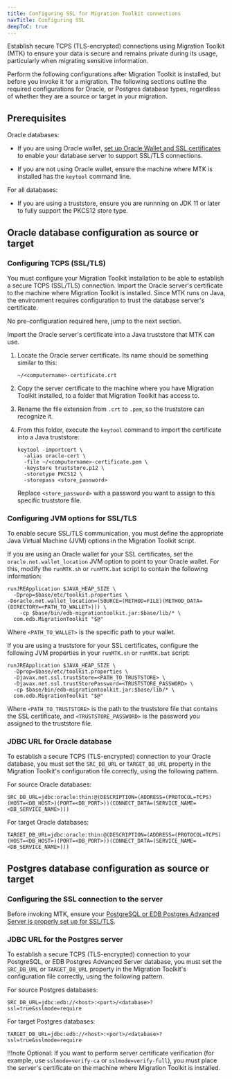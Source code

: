 ```yaml
---
title: Configuring SSL for Migration Toolkit connections
navTitle: Configuring SSL  
deepToC: true
---
```


Establish secure TCPS (TLS-encrypted) connections using Migration Toolkit (MTK) to ensure your data is secure and remains private during its usage, particularly when migrating sensitive information. 

Perform the following configurations after Migration Toolkit is installed, but before you invoke it for a migration. The following sections outline the required configurations for Oracle, or Postgres database types, regardless of whether they are a source or target in your migration.

## Prerequisites

Oracle databases:

- If you are using Oracle wallet, [set up Oracle Wallet and SSL certificates](https://oracle-base.com/articles/misc/configure-tcpip-with-ssl-and-tls-for-database-connections) to enable your database server to support SSL/TLS connections.

- If you are not using Oracle wallet, ensure the machine where MTK is installed has the `keytool` command line.

For all databases:

- If you are using a truststore, ensure you are runnning on JDK 11 or later to fully support the PKCS12 store type.

## Oracle database configuration as source or target

### Configuring TCPS (SSL/TLS) 

You must configure your Migration Toolkit installation to be able to establish a secure TCPS (SSL/TLS) connection. Import the Oracle server's certificate to the machine where Migration Toolkit is installed. Since MTK runs on Java, the environment requires configuration to trust the database server's certificate.

<TabContainer syncKey="ssl">
<Tab title="Using Oracle wallet">

No pre-configuration required here, jump to the next section.

</Tab>

<Tab title="Using Truststore">

Import the Oracle server's certificate into a Java truststore that MTK can use.

1.  Locate the Oracle server certificate. Its name should be something similar to this: 

    ```
    ~/<computername>-certificate.crt
    ```

1.  Copy the server certificate to the machine where you have Migration Toolkit installed, to a folder that Migration Toolkit has access to. 

1.  Rename the file extension from `.crt` to `.pem`, so the truststore can recognize it. 

1.  From this folder, execute the `keytool` command to import the certificate into a Java truststore: 

    ```
    keytool -importcert \
      -alias oracle-cert \
      -file ~/<computername>-certificate.pem \
      -keystore truststore.p12 \
      -storetype PKCS12 \
      -storepass <store_password>
    ```
    
    Replace `<store_password>` with a password you want to assign to this specific truststore file.

</Tab>
</TabContainer>

### Configuring JVM options for SSL/TLS

To enable secure SSL/TLS communication, you must define the appropriate Java Virtual Machine (JVM) options in the Migration Toolkit script.

<TabContainer syncKey="ssl">
<Tab title="Using Oracle wallet">

If you are using an Oracle wallet for your SSL certificates, set the `oracle.net.wallet_location` JVM option to point to your Oracle wallet. For this, modify the `runMTK.sh` or `runMTK.bat` script to contain the following information:

```
runJREApplication $JAVA_HEAP_SIZE \
  -Dprop=$base/etc/toolkit.properties \
-Doracle.net.wallet_location=(SOURCE=(METHOD=FILE)(METHOD_DATA=(DIRECTORY=<PATH_TO_WALLET>))) \
    -cp $base/bin/edb-migrationtoolkit.jar:$base/lib/* \
  com.edb.MigrationToolkit "$@"
```

Where `<PATH_TO_WALLET>` is the specific path to your wallet. 

</Tab>

<Tab title="Using Truststore">

If you are using a truststore for your SSL certificates, configure the following JVM properties in your `runMTK.sh` or `runMTK.bat` script: 

```
runJREApplication $JAVA_HEAP_SIZE \
  -Dprop=$base/etc/toolkit.properties \
  -Djavax.net.ssl.trustStore=<PATH_TO_TRUSTSTORE> \
  -Djavax.net.ssl.trustStorePassword=<TRUSTSTORE_PASSWORD> \
  -cp $base/bin/edb-migrationtoolkit.jar:$base/lib/* \
  com.edb.MigrationToolkit "$@"
```

Where `<PATH_TO_TRUSTSTORE>` is the path to the truststore file that contains the SSL certificate, and `<TRUSTSTORE_PASSWORD>` is the password you assigned to the truststore file. 

</Tab>
</TabContainer>

### JDBC URL for Oracle database 

To establish a secure TCPS (TLS-encrypted) connection to your Oracle database, you must set the `SRC_DB_URL` or `TARGET_DB_URL` property in the Migration Toolkit's configuration file correctly, using the following pattern. 

For source Oracle databases:

```
SRC_DB_URL=jdbc:oracle:thin:@(DESCRIPTION=(ADDRESS=(PROTOCOL=TCPS)(HOST=<DB_HOST>)(PORT=<DB_PORT>))(CONNECT_DATA=(SERVICE_NAME=<DB_SERVICE_NAME>)))
```

For target Oracle databases:

```
TARGET_DB_URL=jdbc:oracle:thin:@(DESCRIPTION=(ADDRESS=(PROTOCOL=TCPS)(HOST=<DB_HOST>)(PORT=<DB_PORT>))(CONNECT_DATA=(SERVICE_NAME=<DB_SERVICE_NAME>)))
```

## Postgres database configuration as source or target

### Configuring the SSL connection to the server 

Before invoking MTK, ensure your [PostgreSQL or EDB Postgres Advanced Server is properly set up for SSL/TLS](https://www.enterprisedb.com/postgres-tutorials/how-enable-ssl-authentication-edb-postgres-advanced-server).

### JDBC URL for the Postgres server 

To establish a secure TCPS (TLS-encrypted) connection to your PostgreSQL, or EDB Postgres Advanced Server database, you must set the `SRC_DB_URL` or `TARGET_DB_URL` property in the Migration Toolkit's configuration file correctly, using the following pattern.

For source Postgres databases:

```
SRC_DB_URL=jdbc:edb://<host>:<port>/<database>?ssl=true&sslmode=require
```

For target Postgres databases:

```
TARGET_DB_URL=jdbc:edb://<host>:<port>/<database>?ssl=true&sslmode=require
```

!!!note 
   Optional: If you want to perform server certificate verification (for example, use `sslmode=verify-ca` or `sslmode=verify-full`), you must place the server's certificate on the machine where Migration Toolkit is installed.
